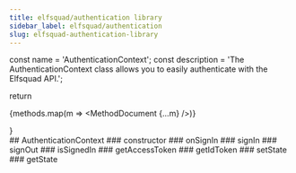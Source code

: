 ```yaml
---
title: elfsquad/authentication library
sidebar_label: elfsquad/authentication
slug: elfsquad-authentication-library
---
```




  const name = 'AuthenticationContext';
  const description = 'The AuthenticationContext class allows you to easily authenticate with the Elfsquad API.';

  return <div class="space-y-32">
    <MethodCategory name={name} description={description} />
    {methods.map(m => <MethodDocument {...m} />)}
  </div>
}

<Content />


<div class="hidden">
  ## AuthenticationContext
  ### constructor
  ### onSignIn
  ### signIn
  ### signOut
  ### isSignedIn
  ### getAccessToken
  ### getIdToken
  ### setState
  ### getState
</div>

